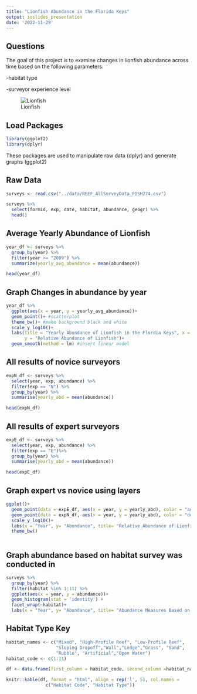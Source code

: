 ```yaml
---
title: "Lionfish Abundance in the Florida Keys"
output: ioslides_presentation
date: '2022-11-29'
---
```


## Questions
The goal of this project is to examine changes in lionfish abundance across time based on the following parameters:

-habitat type

-surveyor experience level

![Lionfish](https://media.istockphoto.com/id/1149788257/photo/beautiful-swimming-lionfish-isolated-on-black-background.jpg?s=612x612&w=0&k=20&c=2bEH7bgSUmLQHfNogPpcJdK7-y2aAG9CppKtuWtL5KE=)

## Load Packages
```r
library(ggplot2)
library(dplyr)
```
These packages are used to manipulate raw data (dplyr) and generate graphs (ggplot2)

## Raw Data
```r
surveys <- read.csv("../data/REEF_AllSurveyData_FISH274.csv")

surveys %>% 
  select(formid, exp, date, habitat, abundance, geogr) %>% 
  head()
```

## Average Yearly Abundance of Lionfish
```r
year_df <- surveys %>%
  group_by(year) %>%
  filter(year >= "2009") %>% 
  summarize(yearly_avg_abundance = mean(abundance))

head(year_df)
```

## Graph Changes in abundance by year  
```r
year_df %>% 
  ggplot(aes(x = year, y = yearly_avg_abundance))+
  geom_point()+ #scatterplot
  theme_bw()+ #make background black and white
  scale_y_log10()+
  labs(title = "Yearly Abundance of Lionfish in the Flordia Keys", x = "Year", 
       y = "Relative Abundance of Lionfish")+
  geom_smooth(method = lm) #insert linear model
```

## All results of novice surveyors
```r
expN_df <- surveys %>%
  select(year, exp, abundance) %>% 
  filter(exp == "N") %>% 
  group_by(year) %>%
  summarise(yearly_abd = mean(abundance))

head(expN_df)
```

## All results of expert surveyors
```r
expE_df <- surveys %>%
  select(year, exp, abundance) %>% 
  filter(exp == "E")%>% 
  group_by(year) %>%
  summarise(yearly_abd = mean(abundance))

head(expE_df)
```

## Graph expert vs novice using layers
```r
ggplot()+
  geom_point(data = expE_df, aes(x = year, y = yearly_abd), color = "aquamarine3", size = 3)+
  geom_point(data = expN_df, aes(x = year, y = yearly_abd), color = "deeppink", size = 3, alpha = 0.5)+
  scale_y_log10()+
  labs(x = "Year", y= "Abundance", title= "Relative Abundance of Lionfish")+
  theme_bw()
  
```

## Graph abundance based on habitat survey was conducted in
```r
surveys %>% 
  group_by(year) %>%
  filter(habitat %in% 1:11) %>%
  ggplot(aes(x = year, y = abundance))+
  geom_histogram(stat = 'identity') +
  facet_wrap(~habitat)+  
  labs(x = "Year", y= "Abundance", title= "Abundance Measures Based on Habitat")
```
  
## Habitat Type Key
```r
habitat_names <- c("Mixed", "High-Profile Reef", "Low-Profile Reef",
                   "Sloping Dropoff","Wall","Ledge","Grass", "Sand", 
                   "Rubble", "Artificial","Open Water")
habitat_code <- c(1:11)

df <- data.frame(first_column = habitat_code, second_column =habitat_names)

knitr::kable(df, format = "html", align = rep('l', 5), col.names = 
               c("Habitat Code", "Habitat Type"))

```